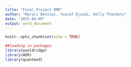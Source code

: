 ```yaml
---
title: "Final Project RMD"
author: "Marali Benitez, Youcef Djoudi, Kelly Thackery"
date: "2025-04-09"
output: word_document
---
```


```r
knitr::opts_chunk$set(echo = TRUE)
```

```r
##loading in packages
library(wooldridge)
library(AER)
library(quantmod)
```

